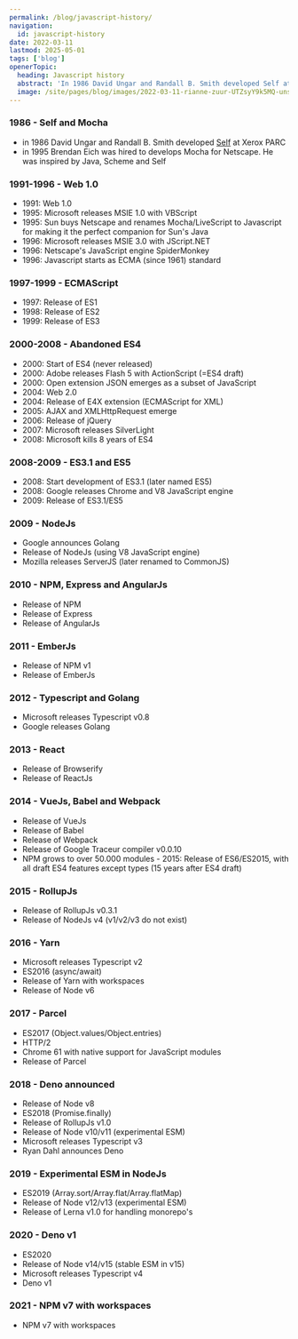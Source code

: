 ```yaml
---
permalink: /blog/javascript-history/
navigation:
  id: javascript-history
date: 2022-03-11
lastmod: 2025-05-01
tags: ['blog']
openerTopic:
  heading: Javascript history
  abstract: 'In 1986 David Ungar and Randall B. Smith developed Self at Xerox PARC. Inspired by Java, Scheme and Self Brendan Eich created Javascript in 1995.'
  image: /site/pages/blog/images/2022-03-11-rianne-zuur-UTZsyY9k5MQ-unsplash.jpg
---
```



### 1986 - Self and Mocha

- in 1986 David Ungar and Randall B. Smith developed
  [Self](https://handbook.selflanguage.org/4.5/intro.html) at Xerox PARC
- in 1995 Brendan Eich was hired to develops Mocha for Netscape. He was inspired
  by Java, Scheme and Self

### 1991-1996 - Web 1.0

- 1991: Web 1.0
- 1995: Microsoft releases MSIE 1.0 with VBScript
- 1995: Sun buys Netscape and renames Mocha/LiveScript to Javascript for making
  it the perfect companion for Sun's Java
- 1996: Microsoft releases MSIE 3.0 with JScript.NET
- 1996: Netscape's JavaScript engine SpiderMonkey
- 1996: Javascript starts as ECMA (since 1961) standard

### 1997-1999 - ECMAScript

- 1997: Release of ES1
- 1998: Release of ES2
- 1999: Release of ES3

### 2000-2008 - Abandoned ES4

- 2000: Start of ES4 (never released)
- 2000: Adobe releases Flash 5 with ActionScript (=ES4 draft)
- 2000: Open extension JSON emerges as a subset of JavaScript
- 2004: Web 2.0
- 2004: Release of E4X extension (ECMAScript for XML)
- 2005: AJAX and XMLHttpRequest emerge
- 2006: Release of jQuery
- 2007: Microsoft releases SilverLight
- 2008: Microsoft kills 8 years of ES4

### 2008-2009 - ES3.1 and ES5

- 2008: Start development of ES3.1 (later named ES5)
- 2008: Google releases Chrome and V8 JavaScript engine
- 2009: Release of ES3.1/ES5

### 2009 - NodeJs

- Google announces Golang
- Release of NodeJs (using V8 JavaScript engine)
- Mozilla releases ServerJS (later renamed to CommonJS)

### 2010 - NPM, Express and AngularJs

- Release of NPM
- Release of Express
- Release of AngularJs

### 2011 - EmberJs

- Release of NPM v1
- Release of EmberJs

### 2012 - Typescript and Golang

- Microsoft releases Typescript v0.8
- Google releases Golang

### 2013 - React

- Release of Browserify
- Release of ReactJs

### 2014 - VueJs, Babel and Webpack

- Release of VueJs
- Release of Babel
- Release of Webpack
- Release of Google Traceur compiler v0.0.10
- NPM grows to over 50.000 modules - 2015: Release of ES6/ES2015, with all draft
  ES4 features except types (15 years after ES4 draft)

### 2015 - RollupJs

- Release of RollupJs v0.3.1
- Release of NodeJs v4 (v1/v2/v3 do not exist)

### 2016 - Yarn

- Microsoft releases Typescript v2
- ES2016 (async/await)
- Release of Yarn with workspaces
- Release of Node v6

### 2017 - Parcel

- ES2017 (Object.values/Object.entries)
- HTTP/2
- Chrome 61 with native support for JavaScript modules
- Release of Parcel

### 2018 - Deno announced

- Release of Node v8
- ES2018 (Promise.finally)
- Release of RollupJs v1.0
- Release of Node v10/v11 (experimental ESM)
- Microsoft releases Typescript v3
- Ryan Dahl announces Deno

### 2019 - Experimental ESM in NodeJs

- ES2019 (Array.sort/Array.flat/Array.flatMap)
- Release of Node v12/v13 (experimental ESM)
- Release of Lerna v1.0 for handling monorepo's

### 2020 - Deno v1

- ES2020
- Release of Node v14/v15 (stable ESM in v15)
- Microsoft releases Typescript v4
- Deno v1

### 2021 - NPM v7 with workspaces

- NPM v7 with workspaces
